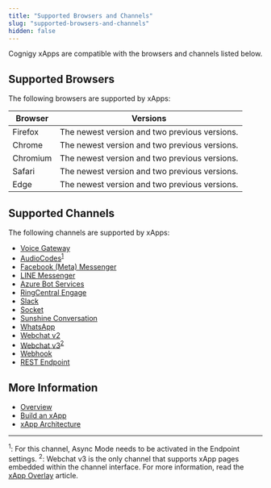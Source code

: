 ```yaml
---
title: "Supported Browsers and Channels"
slug: "supported-browsers-and-channels"
hidden: false
---
```


Cognigy xApps are compatible with the browsers and channels listed below.

## Supported Browsers

The following browsers are supported by xApps:

| Browser  | Versions                                      |
|----------|-----------------------------------------------|
| Firefox  | The newest version and two previous versions. |
| Chrome   | The newest version and two previous versions. |
| Chromium | The newest version and two previous versions. |
| Safari   | The newest version and two previous versions. |
| Edge     | The newest version and two previous versions. |

## Supported Channels

The following channels are supported by xApps:

- [Voice Gateway](/ai/agents/deploy/endpoint-reference/voice-gateway)
- [AudioCodes](/ai/agents/deploy/endpoint-reference/audiocodes)<sup>[1](#footnote1)</sup>
- [Facebook (Meta) Messenger](/ai/agents/deploy/endpoint-reference/facebook-messenger)
- [LINE Messenger](/ai/agents/deploy/endpoint-reference/line-messenger)
- [Azure Bot Services](/ai/agents/deploy/endpoint-reference/azure-bot-services)
- [RingCentral Engage](/ai/agents/deploy/endpoint-reference/ringcentral-engage)
- [Slack](/ai/agents/deploy/endpoint-reference/slack)
- [Socket](/ai/agents/deploy/endpoint-reference/socketio)
- [Sunshine Conversation](/ai/agents/deploy/endpoint-reference/sunshine-conversations)
- [WhatsApp](/ai/agents/deploy/endpoint-reference/whatsapp)
- [Webchat v2](/webchat/v2/overview)
- [Webchat v3](/webchat/v3/overview)<sup>[2](#footnote2)</sup>
- [Webhook](/ai/agents/deploy/endpoint-reference/webhook)
- [REST Endpoint](/ai/agents/deploy/endpoint-reference/rest)

## More Information

- [Overview](/xApps/overview)
- [Build an xApp](/xApps/build/overview)
- [xApp Architecture](/xApps/architecture)

---

<sup id="footnote1">1</sup>: For this channel, Async Mode needs to be activated in the Endpoint settings.
<sup id="footnote2">2</sup>: Webchat v3 is the only channel that supports xApp pages embedded within the channel interface. For more information, read the [xApp Overlay](/xApps/build/overlay) article.
